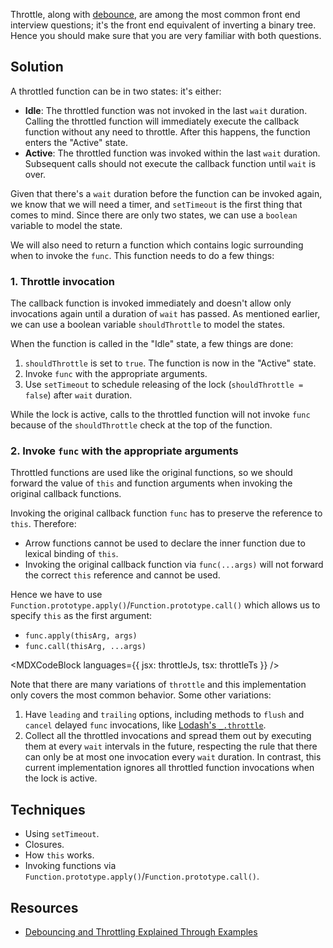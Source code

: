 

Throttle, along with [debounce](/questions/javascript/debounce), are among the most common front end interview questions; it's the front end equivalent of inverting a binary tree. Hence you should make sure that you are very familiar with both questions.

## Solution

A throttled function can be in two states: it's either:

- **Idle**: The throttled function was not invoked in the last `wait` duration. Calling the throttled function will immediately execute the callback function without any need to throttle. After this happens, the function enters the "Active" state.
- **Active**: The throttled function was invoked within the last `wait` duration. Subsequent calls should not execute the callback function until `wait` is over.

Given that there's a `wait` duration before the function can be invoked again, we know that we will need a timer, and `setTimeout` is the first thing that comes to mind. Since there are only two states, we can use a `boolean` variable to model the state.

We will also need to return a function which contains logic surrounding when to invoke the `func`. This function needs to do a few things:

### 1. Throttle invocation

The callback function is invoked immediately and doesn't allow only invocations again until a duration of `wait` has passed. As mentioned earlier, we can use a boolean variable `shouldThrottle` to model the states.

When the function is called in the "Idle" state, a few things are done:

1. `shouldThrottle` is set to `true`. The function is now in the "Active" state.
1. Invoke `func` with the appropriate arguments.
1. Use `setTimeout` to schedule releasing of the lock (`shouldThrottle = false`) after `wait` duration.

While the lock is active, calls to the throttled function will not invoke `func` because of the `shouldThrottle` check at the top of the function.

### 2. Invoke `func` with the appropriate arguments

Throttled functions are used like the original functions, so we should forward the value of `this` and function arguments when invoking the original callback functions.

Invoking the original callback function `func` has to preserve the reference to `this`. Therefore:

- Arrow functions cannot be used to declare the inner function due to lexical binding of `this`.
- Invoking the original callback function via `func(...args)` will not forward the correct `this` reference and cannot be used.

Hence we have to use `Function.prototype.apply()`/`Function.prototype.call()` which allows us to specify `this` as the first argument:

- `func.apply(thisArg, args)`
- `func.call(thisArg, ...args)`

<MDXCodeBlock languages={{ jsx: throttleJs, tsx: throttleTs }} />

Note that there are many variations of `throttle` and this implementation only covers the most common behavior. Some other variations:

1. Have `leading` and `trailing` options, including methods to `flush` and `cancel` delayed `func` invocations, like [Lodash's `_.throttle`](https://lodash.com/docs/4.17.15#throttle).
1. Collect all the throttled invocations and spread them out by executing them at every `wait` intervals in the future, respecting the rule that there can only be at most one invocation every `wait` duration. In contrast, this current implementation ignores all throttled function invocations when the lock is active.

## Techniques

- Using `setTimeout`.
- Closures.
- How `this` works.
- Invoking functions via `Function.prototype.apply()`/`Function.prototype.call()`.

## Resources

- [Debouncing and Throttling Explained Through Examples](https://css-tricks.com/debouncing-throttling-explained-examples/)
